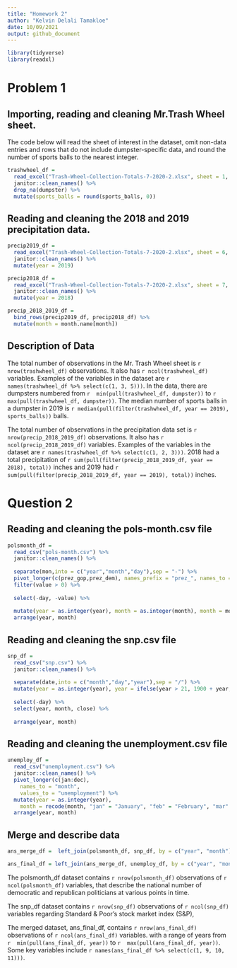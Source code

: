 ```yaml
---
title: "Homework 2"
author: "Kelvin Delali Tamakloe"
date: 10/09/2021
output: github_document
---
```

```r
library(tidyverse)
library(readxl)

```

# Problem 1

## Importing, reading and cleaning Mr.Trash Wheel sheet.

The code below will read the sheet of interest in the dataset, omit non-data entries
and rows that do not include dumpster-specific data, and round the number of sports
balls to the nearest integer.

```r
trashwheel_df = 
  read_excel("Trash-Wheel-Collection-Totals-7-2020-2.xlsx", sheet = 1, range = "A2:N534") %>% 
  janitor::clean_names() %>% 
  drop_na(dumpster) %>% 
  mutate(sports_balls = round(sports_balls, 0))
```

## Reading and cleaning the 2018 and 2019 precipitation data.

```r
precip2019_df = 
  read_excel("Trash-Wheel-Collection-Totals-7-2020-2.xlsx", sheet = 6, range = "A2:B14") %>% 
  janitor::clean_names() %>% 
  mutate(year = 2019)

precip2018_df = 
  read_excel("Trash-Wheel-Collection-Totals-7-2020-2.xlsx", sheet = 7, range = "A2:B14") %>% 
  janitor::clean_names() %>% 
  mutate(year = 2018)

precip_2018_2019_df =
  bind_rows(precip2019_df, precip2018_df) %>%
  mutate(month = month.name[month])
```

## Description of Data
The total number of observations in the Mr. Trash Wheel sheet is `r nrow(trashwheel_df)` observations. It also has `r ncol(trashwheel_df)` variables. Examples of the variables in the dataset are `r names(trashwheel_df %>% select(c(1, 3, 5)))`. In the data, there are dumpsters numbered from `r  min(pull(trashwheel_df, dumpster))` to `r  max(pull(trashwheel_df, dumpster))`. The median number of sports balls in a dumpster in 2019 is `r median(pull(filter(trashwheel_df, year == 2019), sports_balls))` balls.

The total number of observations in the precipitation data set is `r nrow(precip_2018_2019_df)` observations. It also has `r ncol(precip_2018_2019_df)` variables. Examples of the variables in the dataset are `r names(trashwheel_df %>% select(c(1, 2, 3)))`. 2018 had a total precipitation of `r sum(pull(filter(precip_2018_2019_df, year == 2018), total))` inches and 2019 had `r sum(pull(filter(precip_2018_2019_df, year == 2019), total))` inches.



# Question 2

## Reading and cleaning the pols-month.csv file

```r
polsmonth_df = 
  read_csv("pols-month.csv") %>% 
  janitor::clean_names() %>%
  
  separate(mon,into = c("year","month","day"),sep = "-") %>%
  pivot_longer(c(prez_gop,prez_dem), names_prefix = "prez_", names_to = "president") %>% 
  filter(value > 0) %>%
  
  select(-day, -value) %>% 
  
  mutate(year = as.integer(year), month = as.integer(month), month = month.name[month]) %>% 
  arrange(year, month)

```

## Reading and cleaning the snp.csv file

```r
snp_df = 
  read_csv("snp.csv") %>% 
  janitor::clean_names() %>%
  
  separate(date,into = c("month","day","year"),sep = "/") %>%
  mutate(year = as.integer(year), year = ifelse(year > 21, 1900 + year, 2000 + year), month = as.integer(month), month = month.name[month]) %>% 
  
  select(-day) %>% 
  select(year, month, close) %>% 
  
  arrange(year, month)

```

## Reading and cleaning the unemployment.csv file

```r
unemploy_df = 
  read_csv("unemployment.csv") %>% 
  janitor::clean_names() %>%
  pivot_longer(c(jan:dec),
    names_to = "month", 
    values_to = "unemployment") %>%
  mutate(year = as.integer(year),
    month = recode(month, "jan" = "January", "feb" = "February", "mar" = "March", "apr" = "April", "may" = "May", "jun" = "June", "jul" = "July", "aug" = "August", "sept" = "September", "oct" = "October", "nov" = "November", "dec" = "December")) %>% 
  arrange(year, month)

```

## Merge and describe data
```r
ans_merge_df =  left_join(polsmonth_df, snp_df, by = c("year", "month"))

ans_final_df = left_join(ans_merge_df, unemploy_df, by = c("year", "month"))

```

The polsmonth_df dataset contains `r nrow(polsmonth_df)` observations of `r ncol(polsmonth_df)` variables, that describe the national number of democratic and republican politicians at various points in time.

The snp_df dataset contains `r nrow(snp_df)` observations of `r ncol(snp_df)` variables regarding Standard & Poor’s stock market index (S&P), 

The merged dataset, ans_final_df, contains `r nrow(ans_final_df)` observations of `r ncol(ans_final_df)` variables. with a range of years from `r  min(pull(ans_final_df, year))` to `r  max(pull(ans_final_df, year))`. Some key variables include `r names(ans_final_df %>% select(c(1, 9, 10, 11)))`. 


